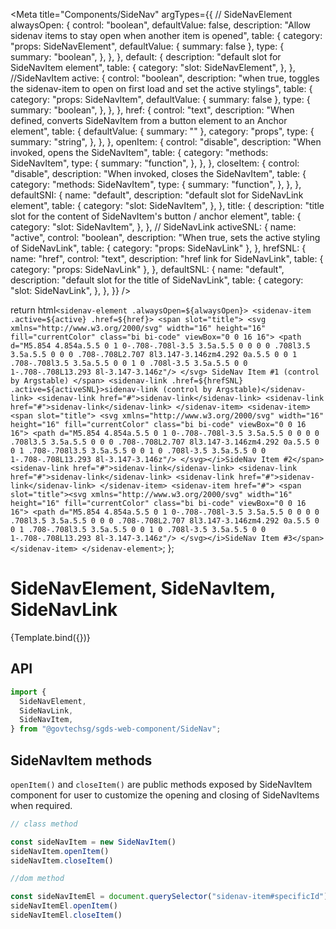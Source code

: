 
<Meta
  title="Components/SideNav"
  argTypes={{
    // SideNavElement
    alwaysOpen: {
      control: "boolean",
      defaultValue: false,
      description:
        "Allow sidenav items to stay open when another item is opened",
      table: {
        category: "props: SideNavElement",
        defaultValue: { summary: false },
        type: {
          summary: "boolean",
        },
      },
    },
    default: {
      description: "default slot for SideNavItem element",
      table: {
        category: "slot: SideNavElement",
      },
    },
    //SideNavItem
    active: {
      control: "boolean",
      description:
        "when true, toggles the sidenav-item to open on first load and set the active stylings",
      table: {
        category: "props: SideNavItem",
        defaultValue: { summary: false },
        type: {
          summary: "boolean",
        },
      },
    },
    href: {
      control: "text",
      description:
        "When defined, converts SideNavItem from a button element to an Anchor element",
      table: {
        defaultValue: { summary: "" },
        category: "props",
        type: {
          summary: "string",
        },
      },
    },
    openItem: {
      control: "disable",
      description: "When invoked, opens the SideNavItem",
      table: {
        category: "methods: SideNavItem",
        type: {
          summary: "function",
        },
      },
    },
    closeItem: {
      control: "disable",
      description: "When invoked, closes the SideNavItem",
      table: {
        category: "methods: SideNavItem",
        type: {
          summary: "function",
        },
      },
    },
    defaultSNI: {
      name: "default",
      description: "default slot for SideNavLink element",
      table: {
        category: "slot: SideNavItem",
      },
    },
    title: {
      description:
        "title slot for the content of SideNavItem's button / anchor element",
      table: {
        category: "slot: SideNavItem",
      },
    },
    // SideNavLink
    activeSNL: {
      name: "active",
      control: "boolean",
      description: "When true, sets the active styling of SideNavLink",
      table: { category: "props: SideNavLink" },
    },
    hrefSNL: {
      name: "href",
      control: "text",
      description: "href link for SideNavLink",
      table: { category: "props: SideNavLink" },
    },
    defaultSNL: {
      name: "default",
      description: "default slot for the title of SideNavLink",
      table: {
        category: "slot: SideNavLink",
      },
    },
  }}
/>

  return html`
    <sidenav-element .alwaysOpen=${alwaysOpen}>
      <sidenav-item .active=${active} .href=${href}>
        <span slot="title"> <svg xmlns="http://www.w3.org/2000/svg" width="16" height="16" fill="currentColor" class="bi bi-code" viewBox="0 0 16 16">
  <path d="M5.854 4.854a.5.5 0 1 0-.708-.708l-3.5 3.5a.5.5 0 0 0 0 .708l3.5 3.5a.5.5 0 0 0 .708-.708L2.707 8l3.147-3.146zm4.292 0a.5.5 0 0 1 .708-.708l3.5 3.5a.5.5 0 0 1 0 .708l-3.5 3.5a.5.5 0 0 1-.708-.708L13.293 8l-3.147-3.146z"/>
</svg> SideNav Item #1 (control by Argstable) </span>
        <sidenav-link .href=${hrefSNL} .active=${activeSNL}>sidenav-link (control by Argstable)</sidenav-link>
        <sidenav-link href="#">sidenav-link</sidenav-link>
        <sidenav-link href="#">sidenav-link</sidenav-link>
      </sidenav-item>
      <sidenav-item>
        <span slot="title"> <svg xmlns="http://www.w3.org/2000/svg" width="16" height="16" fill="currentColor" class="bi bi-code" viewBox="0 0 16 16">
  <path d="M5.854 4.854a.5.5 0 1 0-.708-.708l-3.5 3.5a.5.5 0 0 0 0 .708l3.5 3.5a.5.5 0 0 0 .708-.708L2.707 8l3.147-3.146zm4.292 0a.5.5 0 0 1 .708-.708l3.5 3.5a.5.5 0 0 1 0 .708l-3.5 3.5a.5.5 0 0 1-.708-.708L13.293 8l-3.147-3.146z"/>
</svg></i>SideNav Item #2</span>
        <sidenav-link href="#">sidenav-link</sidenav-link>
        <sidenav-link href="#">sidenav-link</sidenav-link>
        <sidenav-link href="#">sidenav-link</sidenav-link>
      </sidenav-item>
      <sidenav-item href="#">
        <span slot="title"><svg xmlns="http://www.w3.org/2000/svg" width="16" height="16" fill="currentColor" class="bi bi-code" viewBox="0 0 16 16">
  <path d="M5.854 4.854a.5.5 0 1 0-.708-.708l-3.5 3.5a.5.5 0 0 0 0 .708l3.5 3.5a.5.5 0 0 0 .708-.708L2.707 8l3.147-3.146zm4.292 0a.5.5 0 0 1 .708-.708l3.5 3.5a.5.5 0 0 1 0 .708l-3.5 3.5a.5.5 0 0 1-.708-.708L13.293 8l-3.147-3.146z"/>
</svg></i>SideNav Item #3</span>
      </sidenav-item>
    </sidenav-element>
  `;
};

# SideNavElement, SideNavItem, SideNavLink

<Canvas>
  <Story name="Basic">{Template.bind({})}</Story>
</Canvas>

## API

```jsx
import {
  SideNavElement,
  SideNavLink,
  SideNavItem,
} from "@govtechsg/sgds-web-component/SideNav";
```

<ArgsTable story="Basic" />


## SideNavItem methods 

 `openItem()` and  `closeItem()` are public methods exposed by SideNavItem component for user to customize the opening and closing of SideNavItems when required.

  ```jsx
  // class method 

  const sideNavItem = new SideNavItem()
  sideNavItem.openItem()
  sideNavItem.closeItem()
  
  //dom method 

  const sideNavItemEl = document.querySelector("sidenav-item#specificId")
  sideNavItemEl.openItem()
  sideNavItemEl.closeItem()
  
  ```